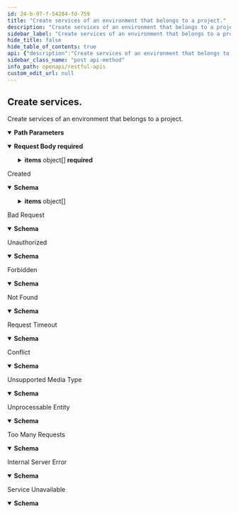 ```yaml
---
id: 24-b-97-f-54284-fd-759
title: "Create services of an environment that belongs to a project."
description: "Create services of an environment that belongs to a project."
sidebar_label: "Create services of an environment that belongs to a project."
hide_title: false
hide_table_of_contents: true
api: {"description":"Create services of an environment that belongs to a project.","operationId":"24b97f54284fd759","parameters":[{"in":"path","name":"project","required":true,"schema":{"type":"string"}},{"in":"path","name":"environment","required":true,"schema":{"type":"string"}}],"requestBody":{"content":{"application/json":{"schema":{"properties":{"items":{"items":{"properties":{"attributes":{"additionalProperties":{"format":"byte","type":"string"},"type":"object","x-cli-schema-type":"map[string]json.RawMessage"},"description":{"type":"string"},"labels":{"additionalProperties":{"type":"string"},"type":"object","x-cli-schema-type":"map[string]string"},"name":{"type":"string"},"template":{"properties":{"id":{"type":"string"},"name":{"type":"string"},"version":{"type":"string"}},"type":"object"}},"required":["name","template"],"type":"object"},"type":"array"}},"required":["items"],"type":"object"}}},"required":true},"responses":{"201":{"content":{"application/json":{"schema":{"properties":{"items":{"items":{"properties":{"attributes":{"additionalProperties":{"format":"byte","type":"string"},"type":"object","x-cli-schema-type":"map[string]json.RawMessage"},"createTime":{"format":"date-time","type":"string"},"description":{"type":"string"},"environment":{"properties":{"connectors":{"items":{"properties":{"connector":{"properties":{"category":{"type":"string"},"configData":{"additionalProperties":{"properties":{"":{"properties":{"":"circular(Project.Environment.Service.Property.json)","visible":{"type":"boolean"}},"required":["","visible"],"type":"object","title":"Project.Environment.Service.Property.json"},"visible":{"type":"boolean"}},"required":["","visible"],"type":"object"},"type":"object","x-cli-schema-type":"map[string]crypto.Property"},"configVersion":{"type":"string"},"createTime":{"format":"date-time","type":"string"},"description":{"type":"string"},"enableFinOps":{"type":"boolean"},"finOpsCustomPricing":{"properties":{"cpu":{"type":"string"},"gpu":{"type":"string"},"ram":{"type":"string"},"spotCPU":{"type":"string"},"spotGPU":{"type":"string"},"spotRAM":{"type":"string"},"storage":{"type":"string"}},"required":["cpu","spotCPU","ram","spotRAM","gpu","spotGPU","storage"],"type":"object"},"id":{"type":"string"},"labels":{"additionalProperties":{"type":"string"},"type":"object","x-cli-schema-type":"map[string]string"},"name":{"type":"string"},"project":{"properties":{"createTime":{"format":"date-time","type":"string"},"description":{"type":"string"},"id":{"type":"string"},"labels":{"additionalProperties":{"type":"string"},"type":"object","x-cli-schema-type":"map[string]string"},"name":{"type":"string"},"updateTime":{"format":"date-time","type":"string"}},"type":"object","title":"Project.Environment.Service.ProjectOutput.json"},"status":{"properties":{"conditions":{"items":{"properties":{"lastUpdateTime":{"format":"date-time","type":"string"},"message":{"type":"string"},"reason":{"type":"string"},"status":{"type":"string"},"type":{"type":"string"}},"required":["reason"],"type":"object"},"type":"array"},"error":{"type":"boolean"},"summaryStatus":{"type":"string"},"summaryStatusMessage":{"type":"string"},"transitioning":{"type":"boolean"}},"type":"object","title":"Project.Environment.Service.Status.json"},"type":{"type":"string"},"updateTime":{"format":"date-time","type":"string"}},"type":"object"},"createTime":{"format":"date-time","type":"string"},"id":{"type":"string"}},"type":"object"},"type":"array"},"createTime":{"format":"date-time","type":"string"},"description":{"type":"string"},"id":{"type":"string"},"labels":{"additionalProperties":{"type":"string"},"type":"object","x-cli-schema-type":"map[string]string"},"name":{"type":"string"},"project":{"properties":{"createTime":{"format":"date-time","type":"string"},"description":{"type":"string"},"id":{"type":"string"},"labels":{"additionalProperties":{"type":"string"},"type":"object","x-cli-schema-type":"map[string]string"},"name":{"type":"string"},"updateTime":{"format":"date-time","type":"string"}},"type":"object","title":"Project.Environment.Service.ProjectOutput.json"},"updateTime":{"format":"date-time","type":"string"}},"type":"object"},"id":{"type":"string"},"labels":{"additionalProperties":{"type":"string"},"type":"object","x-cli-schema-type":"map[string]string"},"name":{"type":"string"},"project":{"properties":{"createTime":{"format":"date-time","type":"string"},"description":{"type":"string"},"id":{"type":"string"},"labels":{"additionalProperties":{"type":"string"},"type":"object","x-cli-schema-type":"map[string]string"},"name":{"type":"string"},"updateTime":{"format":"date-time","type":"string"}},"type":"object"},"status":{"properties":{"conditions":{"items":{"properties":{"lastUpdateTime":{"format":"date-time","type":"string"},"message":{"type":"string"},"reason":{"type":"string"},"status":{"type":"string"},"type":{"type":"string"}},"required":["reason"],"type":"object"},"type":"array"},"error":{"type":"boolean"},"summaryStatus":{"type":"string"},"summaryStatusMessage":{"type":"string"},"transitioning":{"type":"boolean"}},"type":"object"},"template":{"properties":{"createTime":{"format":"date-time","type":"string"},"id":{"type":"string"},"name":{"type":"string"},"schema":{"properties":{"outputs":{"items":{"properties":{"default":{"format":"byte","type":"string"},"description":{"type":"string"},"group":{"type":"string"},"hidden":{"type":"boolean"},"label":{"type":"string"},"name":{"type":"string"},"options":{"items":{"format":"byte","type":"string"},"type":"array"},"required":{"type":"boolean"},"sensitive":{"type":"boolean"},"showIf":{"type":"string"},"value":{"format":"byte","type":"string"}},"required":["name"],"type":"object","title":"Project.Environment.Service.Schema.json"},"type":"array"},"readme":{"type":"string"},"requiredProviders":{"items":{"properties":{"name":{"type":"string"}},"required":["name"],"type":"object"},"type":"array"},"variables":{"items":{"properties":{"default":{"format":"byte","type":"string"},"description":{"type":"string"},"group":{"type":"string"},"hidden":{"type":"boolean"},"label":{"type":"string"},"name":{"type":"string"},"options":{"items":{"format":"byte","type":"string"},"type":"array"},"required":{"type":"boolean"},"sensitive":{"type":"boolean"},"showIf":{"type":"string"},"value":{"format":"byte","type":"string"}},"required":["name"],"type":"object"},"type":"array"}},"required":["readme","variables","outputs","requiredProviders"],"type":"object"},"source":{"type":"string"},"template":{"properties":{"catalog":{"properties":{"createTime":{"format":"date-time","type":"string"},"description":{"type":"string"},"id":{"type":"string"},"labels":{"additionalProperties":{"type":"string"},"type":"object","x-cli-schema-type":"map[string]string"},"name":{"type":"string"},"source":{"type":"string"},"status":{"properties":{"conditions":{"items":{"properties":{"lastUpdateTime":{"format":"date-time","type":"string"},"message":{"type":"string"},"reason":{"type":"string"},"status":{"type":"string"},"type":{"type":"string"}},"required":["reason"],"type":"object"},"type":"array"},"error":{"type":"boolean"},"summaryStatus":{"type":"string"},"summaryStatusMessage":{"type":"string"},"transitioning":{"type":"boolean"}},"type":"object","title":"Project.Environment.Service.Status.json"},"sync":{"properties":{"failed":{"type":"integer"},"succeeded":{"type":"integer"},"time":{"format":"date-time","type":"string"},"total":{"type":"integer"}},"required":["total","succeeded","failed","time"],"type":"object"},"type":{"type":"string"},"updateTime":{"format":"date-time","type":"string"}},"type":"object"},"createTime":{"format":"date-time","type":"string"},"description":{"type":"string"},"icon":{"type":"string"},"id":{"type":"string"},"labels":{"additionalProperties":{"type":"string"},"type":"object","x-cli-schema-type":"map[string]string"},"name":{"type":"string"},"source":{"type":"string"},"status":{"properties":{"conditions":{"items":{"properties":{"lastUpdateTime":{"format":"date-time","type":"string"},"message":{"type":"string"},"reason":{"type":"string"},"status":{"type":"string"},"type":{"type":"string"}},"required":["reason"],"type":"object"},"type":"array"},"error":{"type":"boolean"},"summaryStatus":{"type":"string"},"summaryStatusMessage":{"type":"string"},"transitioning":{"type":"boolean"}},"type":"object","title":"Project.Environment.Service.Status.json"},"updateTime":{"format":"date-time","type":"string"}},"type":"object"},"updateTime":{"format":"date-time","type":"string"},"version":{"type":"string"}},"type":"object"},"updateTime":{"format":"date-time","type":"string"}},"type":"object"},"type":"array"}},"type":"object"}}},"description":"Created"},"400":{"content":{"application/json":{"schema":{"properties":{"message":{"type":"string"},"status":{"default":400,"type":"integer"},"statusText":{"default":"Bad Request","type":"string"}},"type":"object"}}},"description":"Bad Request"},"401":{"content":{"application/json":{"schema":{"properties":{"message":{"type":"string"},"status":{"default":401,"type":"integer"},"statusText":{"default":"Unauthorized","type":"string"}},"type":"object"}}},"description":"Unauthorized"},"403":{"content":{"application/json":{"schema":{"properties":{"message":{"type":"string"},"status":{"default":403,"type":"integer"},"statusText":{"default":"Forbidden","type":"string"}},"type":"object"}}},"description":"Forbidden"},"404":{"content":{"application/json":{"schema":{"properties":{"message":{"type":"string"},"status":{"default":404,"type":"integer"},"statusText":{"default":"Not Found","type":"string"}},"type":"object"}}},"description":"Not Found"},"408":{"content":{"application/json":{"schema":{"properties":{"message":{"type":"string"},"status":{"default":408,"type":"integer"},"statusText":{"default":"Request Timeout","type":"string"}},"type":"object"}}},"description":"Request Timeout"},"409":{"content":{"application/json":{"schema":{"properties":{"message":{"type":"string"},"status":{"default":409,"type":"integer"},"statusText":{"default":"Conflict","type":"string"}},"type":"object"}}},"description":"Conflict"},"415":{"content":{"application/json":{"schema":{"properties":{"message":{"type":"string"},"status":{"default":415,"type":"integer"},"statusText":{"default":"Unsupported Media Type","type":"string"}},"type":"object"}}},"description":"Unsupported Media Type"},"422":{"content":{"application/json":{"schema":{"properties":{"message":{"type":"string"},"status":{"default":422,"type":"integer"},"statusText":{"default":"Unprocessable Entity","type":"string"}},"type":"object"}}},"description":"Unprocessable Entity"},"429":{"content":{"application/json":{"schema":{"properties":{"message":{"type":"string"},"status":{"default":429,"type":"integer"},"statusText":{"default":"Too Many Requests","type":"string"}},"type":"object"}}},"description":"Too Many Requests"},"500":{"content":{"application/json":{"schema":{"properties":{"message":{"type":"string"},"status":{"default":500,"type":"integer"},"statusText":{"default":"Internal Server Error","type":"string"}},"type":"object"}}},"description":"Internal Server Error"},"503":{"content":{"application/json":{"schema":{"properties":{"message":{"type":"string"},"status":{"default":503,"type":"integer"},"statusText":{"default":"Service Unavailable","type":"string"}},"type":"object"}}},"description":"Service Unavailable"}},"security":[{"BasicAuth":[]},{"BearerAuth":[]}],"tags":["Services"],"x-cli-ignore":true,"extensions":[{"key":"x-cli-ignore","value":true}],"method":"post","path":"/v1/projects/{project}/environments/{environment}/services/_/batch","securitySchemes":{"BasicAuth":{"description":"Basic Authentication, in form of base64(<username>:<password>), the password must be a valid Seal API token.","in":"header","scheme":"basic","type":"http"},"BearerAuth":{"description":"Bearer Authentication, the token must be a valid Seal API token.","in":"header","scheme":"bearer","type":"http"}},"jsonRequestBodyExample":{"items":[{"attributes":{},"description":"string","labels":{},"name":"string","template":{"id":"string","name":"string","version":"string"}}]},"info":{"description":"Restful APIs to access Walrus.","title":"Restful APIs","version":"dev"},"postman":{"name":"Create services.","description":{"content":"Create services of an environment that belongs to a project.","type":"text/plain"},"url":{"path":["v1","projects",":project","environments",":environment","services","_","batch"],"host":["{{baseUrl}}"],"query":[],"variable":[{"disabled":false,"description":{"content":"(Required) ","type":"text/plain"},"type":"any","value":"","key":"project"},{"disabled":false,"description":{"content":"(Required) ","type":"text/plain"},"type":"any","value":"","key":"environment"}]},"header":[{"key":"Content-Type","value":"application/json"},{"key":"Accept","value":"application/json"}],"method":"POST","body":{"mode":"raw","raw":"\"\"","options":{"raw":{"language":"json"}}},"auth":{"type":"basic","basic":[{"type":"any","value":"<Basic Auth Username>","key":"username"},{"type":"any","value":"<Basic Auth Password>","key":"password"}]}}}
sidebar_class_name: "post api-method"
info_path: openapi/restful-apis
custom_edit_url: null
---
```



## Create services.



Create services of an environment that belongs to a project.

<details style={{"marginBottom":"1rem"}} data-collapsed={false} open={true}><summary style={{}}><strong>Path Parameters</strong></summary><div><ul><ParamsItem className={"paramsItem"} param={{"in":"path","name":"project","required":true,"schema":{"type":"string"}}}></ParamsItem><ParamsItem className={"paramsItem"} param={{"in":"path","name":"environment","required":true,"schema":{"type":"string"}}}></ParamsItem></ul></div></details><MimeTabs><TabItem label={"application/json"} value={"application/json-schema"}><details style={{}} data-collapsed={false} open={true}><summary style={{"textAlign":"left"}}><strong>Request Body</strong><strong style={{"fontSize":"var(--ifm-code-font-size)","color":"var(--openapi-required)"}}> required</strong></summary><div style={{"textAlign":"left","marginLeft":"1rem"}}></div><ul style={{"marginLeft":"1rem"}}><SchemaItem collapsible={true} className={"schemaItem"}><details style={{}}><summary style={{}}><strong>items</strong><span style={{"opacity":"0.6"}}> object[]</span><strong style={{"fontSize":"var(--ifm-code-font-size)","color":"var(--openapi-required)"}}> required</strong></summary><div style={{"marginLeft":"1rem"}}><li><div style={{"fontSize":"var(--ifm-code-font-size)","opacity":"0.6","marginLeft":"-.5rem","paddingBottom":".5rem"}}>Array [</div></li><SchemaItem collapsible={true} className={"schemaItem"}><details style={{}}><summary style={{}}><strong>attributes</strong><span style={{"opacity":"0.6"}}> object</span></summary><div style={{"marginLeft":"1rem"}}><SchemaItem name={"property name*"} required={false} schemaName={"byte"} qualifierMessage={undefined} schema={{"format":"byte","type":"string"}} collapsible={false} discriminator={false}></SchemaItem></div></details></SchemaItem><SchemaItem collapsible={false} name={"description"} required={false} schemaName={"string"} qualifierMessage={undefined} schema={{"type":"string"}}></SchemaItem><SchemaItem collapsible={true} className={"schemaItem"}><details style={{}}><summary style={{}}><strong>labels</strong><span style={{"opacity":"0.6"}}> object</span></summary><div style={{"marginLeft":"1rem"}}><SchemaItem name={"property name*"} required={false} schemaName={"string"} qualifierMessage={undefined} schema={{"type":"string"}} collapsible={false} discriminator={false}></SchemaItem></div></details></SchemaItem><SchemaItem collapsible={false} name={"name"} required={true} schemaName={"string"} qualifierMessage={undefined} schema={{"type":"string"}}></SchemaItem><SchemaItem collapsible={true} className={"schemaItem"}><details style={{}}><summary style={{}}><strong>template</strong><span style={{"opacity":"0.6"}}> object</span><strong style={{"fontSize":"var(--ifm-code-font-size)","color":"var(--openapi-required)"}}> required</strong></summary><div style={{"marginLeft":"1rem"}}><SchemaItem collapsible={false} name={"id"} required={false} schemaName={"string"} qualifierMessage={undefined} schema={{"type":"string"}}></SchemaItem><SchemaItem collapsible={false} name={"name"} required={false} schemaName={"string"} qualifierMessage={undefined} schema={{"type":"string"}}></SchemaItem><SchemaItem collapsible={false} name={"version"} required={false} schemaName={"string"} qualifierMessage={undefined} schema={{"type":"string"}}></SchemaItem></div></details></SchemaItem><li><div style={{"fontSize":"var(--ifm-code-font-size)","opacity":"0.6","marginLeft":"-.5rem"}}>]</div></li></div></details></SchemaItem></ul></details></TabItem></MimeTabs><div><ApiTabs><TabItem label={"201"} value={"201"}><div>

Created

</div><div><MimeTabs schemaType={"response"}><TabItem label={"application/json"} value={"application/json"}><SchemaTabs><TabItem label={"Schema"} value={"Schema"}><details style={{}} data-collapsed={false} open={true}><summary style={{"textAlign":"left"}}><strong>Schema</strong></summary><div style={{"textAlign":"left","marginLeft":"1rem"}}></div><ul style={{"marginLeft":"1rem"}}><SchemaItem collapsible={true} className={"schemaItem"}><details style={{}}><summary style={{}}><strong>items</strong><span style={{"opacity":"0.6"}}> object[]</span></summary><div style={{"marginLeft":"1rem"}}><li><div style={{"fontSize":"var(--ifm-code-font-size)","opacity":"0.6","marginLeft":"-.5rem","paddingBottom":".5rem"}}>Array [</div></li><SchemaItem collapsible={true} className={"schemaItem"}><details style={{}}><summary style={{}}><strong>attributes</strong><span style={{"opacity":"0.6"}}> object</span></summary><div style={{"marginLeft":"1rem"}}><SchemaItem name={"property name*"} required={false} schemaName={"byte"} qualifierMessage={undefined} schema={{"format":"byte","type":"string"}} collapsible={false} discriminator={false}></SchemaItem></div></details></SchemaItem><SchemaItem collapsible={false} name={"createTime"} required={false} schemaName={"date-time"} qualifierMessage={undefined} schema={{"format":"date-time","type":"string"}}></SchemaItem><SchemaItem collapsible={false} name={"description"} required={false} schemaName={"string"} qualifierMessage={undefined} schema={{"type":"string"}}></SchemaItem><SchemaItem collapsible={true} className={"schemaItem"}><details style={{}}><summary style={{}}><strong>environment</strong><span style={{"opacity":"0.6"}}> object</span></summary><div style={{"marginLeft":"1rem"}}><SchemaItem collapsible={true} className={"schemaItem"}><details style={{}}><summary style={{}}><strong>connectors</strong><span style={{"opacity":"0.6"}}> object[]</span></summary><div style={{"marginLeft":"1rem"}}><li><div style={{"fontSize":"var(--ifm-code-font-size)","opacity":"0.6","marginLeft":"-.5rem","paddingBottom":".5rem"}}>Array [</div></li><SchemaItem collapsible={true} className={"schemaItem"}><details style={{}}><summary style={{}}><strong>connector</strong><span style={{"opacity":"0.6"}}> object</span></summary><div style={{"marginLeft":"1rem"}}><SchemaItem collapsible={false} name={"category"} required={false} schemaName={"string"} qualifierMessage={undefined} schema={{"type":"string"}}></SchemaItem><SchemaItem collapsible={true} className={"schemaItem"}><details style={{}}><summary style={{}}><strong>configData</strong><span style={{"opacity":"0.6"}}> object</span></summary><div style={{"marginLeft":"1rem"}}><SchemaItem collapsible={true} className={"schemaItem"}><details style={{}}><summary style={{}}><strong>property name*</strong><span style={{"opacity":"0.6"}}> object</span></summary><div style={{"marginLeft":"1rem"}}><SchemaItem collapsible={true} className={"schemaItem"}><details style={{}}><summary style={{}}><strong></strong><span style={{"opacity":"0.6"}}> object</span><strong style={{"fontSize":"var(--ifm-code-font-size)","color":"var(--openapi-required)"}}> required</strong></summary><div style={{"marginLeft":"1rem"}}><SchemaItem collapsible={false} name={""} required={true} schemaName={""} qualifierMessage={undefined} schema={"circular(Project.Environment.Service.Property.json)"}></SchemaItem><SchemaItem collapsible={false} name={"visible"} required={true} schemaName={"boolean"} qualifierMessage={undefined} schema={{"type":"boolean"}}></SchemaItem></div></details></SchemaItem><SchemaItem collapsible={false} name={"visible"} required={true} schemaName={"boolean"} qualifierMessage={undefined} schema={{"type":"boolean"}}></SchemaItem></div></details></SchemaItem></div></details></SchemaItem><SchemaItem collapsible={false} name={"configVersion"} required={false} schemaName={"string"} qualifierMessage={undefined} schema={{"type":"string"}}></SchemaItem><SchemaItem collapsible={false} name={"createTime"} required={false} schemaName={"date-time"} qualifierMessage={undefined} schema={{"format":"date-time","type":"string"}}></SchemaItem><SchemaItem collapsible={false} name={"description"} required={false} schemaName={"string"} qualifierMessage={undefined} schema={{"type":"string"}}></SchemaItem><SchemaItem collapsible={false} name={"enableFinOps"} required={false} schemaName={"boolean"} qualifierMessage={undefined} schema={{"type":"boolean"}}></SchemaItem><SchemaItem collapsible={true} className={"schemaItem"}><details style={{}}><summary style={{}}><strong>finOpsCustomPricing</strong><span style={{"opacity":"0.6"}}> object</span></summary><div style={{"marginLeft":"1rem"}}><SchemaItem collapsible={false} name={"cpu"} required={true} schemaName={"string"} qualifierMessage={undefined} schema={{"type":"string"}}></SchemaItem><SchemaItem collapsible={false} name={"gpu"} required={true} schemaName={"string"} qualifierMessage={undefined} schema={{"type":"string"}}></SchemaItem><SchemaItem collapsible={false} name={"ram"} required={true} schemaName={"string"} qualifierMessage={undefined} schema={{"type":"string"}}></SchemaItem><SchemaItem collapsible={false} name={"spotCPU"} required={true} schemaName={"string"} qualifierMessage={undefined} schema={{"type":"string"}}></SchemaItem><SchemaItem collapsible={false} name={"spotGPU"} required={true} schemaName={"string"} qualifierMessage={undefined} schema={{"type":"string"}}></SchemaItem><SchemaItem collapsible={false} name={"spotRAM"} required={true} schemaName={"string"} qualifierMessage={undefined} schema={{"type":"string"}}></SchemaItem><SchemaItem collapsible={false} name={"storage"} required={true} schemaName={"string"} qualifierMessage={undefined} schema={{"type":"string"}}></SchemaItem></div></details></SchemaItem><SchemaItem collapsible={false} name={"id"} required={false} schemaName={"string"} qualifierMessage={undefined} schema={{"type":"string"}}></SchemaItem><SchemaItem collapsible={true} className={"schemaItem"}><details style={{}}><summary style={{}}><strong>labels</strong><span style={{"opacity":"0.6"}}> object</span></summary><div style={{"marginLeft":"1rem"}}><SchemaItem name={"property name*"} required={false} schemaName={"string"} qualifierMessage={undefined} schema={{"type":"string"}} collapsible={false} discriminator={false}></SchemaItem></div></details></SchemaItem><SchemaItem collapsible={false} name={"name"} required={false} schemaName={"string"} qualifierMessage={undefined} schema={{"type":"string"}}></SchemaItem><SchemaItem collapsible={true} className={"schemaItem"}><details style={{}}><summary style={{}}><strong>project</strong><span style={{"opacity":"0.6"}}> object</span></summary><div style={{"marginLeft":"1rem"}}><SchemaItem collapsible={false} name={"createTime"} required={false} schemaName={"date-time"} qualifierMessage={undefined} schema={{"format":"date-time","type":"string"}}></SchemaItem><SchemaItem collapsible={false} name={"description"} required={false} schemaName={"string"} qualifierMessage={undefined} schema={{"type":"string"}}></SchemaItem><SchemaItem collapsible={false} name={"id"} required={false} schemaName={"string"} qualifierMessage={undefined} schema={{"type":"string"}}></SchemaItem><SchemaItem collapsible={true} className={"schemaItem"}><details style={{}}><summary style={{}}><strong>labels</strong><span style={{"opacity":"0.6"}}> object</span></summary><div style={{"marginLeft":"1rem"}}><SchemaItem name={"property name*"} required={false} schemaName={"string"} qualifierMessage={undefined} schema={{"type":"string"}} collapsible={false} discriminator={false}></SchemaItem></div></details></SchemaItem><SchemaItem collapsible={false} name={"name"} required={false} schemaName={"string"} qualifierMessage={undefined} schema={{"type":"string"}}></SchemaItem><SchemaItem collapsible={false} name={"updateTime"} required={false} schemaName={"date-time"} qualifierMessage={undefined} schema={{"format":"date-time","type":"string"}}></SchemaItem></div></details></SchemaItem><SchemaItem collapsible={true} className={"schemaItem"}><details style={{}}><summary style={{}}><strong>status</strong><span style={{"opacity":"0.6"}}> object</span></summary><div style={{"marginLeft":"1rem"}}><SchemaItem collapsible={true} className={"schemaItem"}><details style={{}}><summary style={{}}><strong>conditions</strong><span style={{"opacity":"0.6"}}> object[]</span></summary><div style={{"marginLeft":"1rem"}}><li><div style={{"fontSize":"var(--ifm-code-font-size)","opacity":"0.6","marginLeft":"-.5rem","paddingBottom":".5rem"}}>Array [</div></li><SchemaItem collapsible={false} name={"lastUpdateTime"} required={false} schemaName={"date-time"} qualifierMessage={undefined} schema={{"format":"date-time","type":"string"}}></SchemaItem><SchemaItem collapsible={false} name={"message"} required={false} schemaName={"string"} qualifierMessage={undefined} schema={{"type":"string"}}></SchemaItem><SchemaItem collapsible={false} name={"reason"} required={true} schemaName={"string"} qualifierMessage={undefined} schema={{"type":"string"}}></SchemaItem><SchemaItem collapsible={false} name={"status"} required={false} schemaName={"string"} qualifierMessage={undefined} schema={{"type":"string"}}></SchemaItem><SchemaItem collapsible={false} name={"type"} required={false} schemaName={"string"} qualifierMessage={undefined} schema={{"type":"string"}}></SchemaItem><li><div style={{"fontSize":"var(--ifm-code-font-size)","opacity":"0.6","marginLeft":"-.5rem"}}>]</div></li></div></details></SchemaItem><SchemaItem collapsible={false} name={"error"} required={false} schemaName={"boolean"} qualifierMessage={undefined} schema={{"type":"boolean"}}></SchemaItem><SchemaItem collapsible={false} name={"summaryStatus"} required={false} schemaName={"string"} qualifierMessage={undefined} schema={{"type":"string"}}></SchemaItem><SchemaItem collapsible={false} name={"summaryStatusMessage"} required={false} schemaName={"string"} qualifierMessage={undefined} schema={{"type":"string"}}></SchemaItem><SchemaItem collapsible={false} name={"transitioning"} required={false} schemaName={"boolean"} qualifierMessage={undefined} schema={{"type":"boolean"}}></SchemaItem></div></details></SchemaItem><SchemaItem collapsible={false} name={"type"} required={false} schemaName={"string"} qualifierMessage={undefined} schema={{"type":"string"}}></SchemaItem><SchemaItem collapsible={false} name={"updateTime"} required={false} schemaName={"date-time"} qualifierMessage={undefined} schema={{"format":"date-time","type":"string"}}></SchemaItem></div></details></SchemaItem><SchemaItem collapsible={false} name={"createTime"} required={false} schemaName={"date-time"} qualifierMessage={undefined} schema={{"format":"date-time","type":"string"}}></SchemaItem><SchemaItem collapsible={false} name={"id"} required={false} schemaName={"string"} qualifierMessage={undefined} schema={{"type":"string"}}></SchemaItem><li><div style={{"fontSize":"var(--ifm-code-font-size)","opacity":"0.6","marginLeft":"-.5rem"}}>]</div></li></div></details></SchemaItem><SchemaItem collapsible={false} name={"createTime"} required={false} schemaName={"date-time"} qualifierMessage={undefined} schema={{"format":"date-time","type":"string"}}></SchemaItem><SchemaItem collapsible={false} name={"description"} required={false} schemaName={"string"} qualifierMessage={undefined} schema={{"type":"string"}}></SchemaItem><SchemaItem collapsible={false} name={"id"} required={false} schemaName={"string"} qualifierMessage={undefined} schema={{"type":"string"}}></SchemaItem><SchemaItem collapsible={true} className={"schemaItem"}><details style={{}}><summary style={{}}><strong>labels</strong><span style={{"opacity":"0.6"}}> object</span></summary><div style={{"marginLeft":"1rem"}}><SchemaItem name={"property name*"} required={false} schemaName={"string"} qualifierMessage={undefined} schema={{"type":"string"}} collapsible={false} discriminator={false}></SchemaItem></div></details></SchemaItem><SchemaItem collapsible={false} name={"name"} required={false} schemaName={"string"} qualifierMessage={undefined} schema={{"type":"string"}}></SchemaItem><SchemaItem collapsible={true} className={"schemaItem"}><details style={{}}><summary style={{}}><strong>project</strong><span style={{"opacity":"0.6"}}> object</span></summary><div style={{"marginLeft":"1rem"}}><SchemaItem collapsible={false} name={"createTime"} required={false} schemaName={"date-time"} qualifierMessage={undefined} schema={{"format":"date-time","type":"string"}}></SchemaItem><SchemaItem collapsible={false} name={"description"} required={false} schemaName={"string"} qualifierMessage={undefined} schema={{"type":"string"}}></SchemaItem><SchemaItem collapsible={false} name={"id"} required={false} schemaName={"string"} qualifierMessage={undefined} schema={{"type":"string"}}></SchemaItem><SchemaItem collapsible={true} className={"schemaItem"}><details style={{}}><summary style={{}}><strong>labels</strong><span style={{"opacity":"0.6"}}> object</span></summary><div style={{"marginLeft":"1rem"}}><SchemaItem name={"property name*"} required={false} schemaName={"string"} qualifierMessage={undefined} schema={{"type":"string"}} collapsible={false} discriminator={false}></SchemaItem></div></details></SchemaItem><SchemaItem collapsible={false} name={"name"} required={false} schemaName={"string"} qualifierMessage={undefined} schema={{"type":"string"}}></SchemaItem><SchemaItem collapsible={false} name={"updateTime"} required={false} schemaName={"date-time"} qualifierMessage={undefined} schema={{"format":"date-time","type":"string"}}></SchemaItem></div></details></SchemaItem><SchemaItem collapsible={false} name={"updateTime"} required={false} schemaName={"date-time"} qualifierMessage={undefined} schema={{"format":"date-time","type":"string"}}></SchemaItem></div></details></SchemaItem><SchemaItem collapsible={false} name={"id"} required={false} schemaName={"string"} qualifierMessage={undefined} schema={{"type":"string"}}></SchemaItem><SchemaItem collapsible={true} className={"schemaItem"}><details style={{}}><summary style={{}}><strong>labels</strong><span style={{"opacity":"0.6"}}> object</span></summary><div style={{"marginLeft":"1rem"}}><SchemaItem name={"property name*"} required={false} schemaName={"string"} qualifierMessage={undefined} schema={{"type":"string"}} collapsible={false} discriminator={false}></SchemaItem></div></details></SchemaItem><SchemaItem collapsible={false} name={"name"} required={false} schemaName={"string"} qualifierMessage={undefined} schema={{"type":"string"}}></SchemaItem><SchemaItem collapsible={true} className={"schemaItem"}><details style={{}}><summary style={{}}><strong>project</strong><span style={{"opacity":"0.6"}}> object</span></summary><div style={{"marginLeft":"1rem"}}><SchemaItem collapsible={false} name={"createTime"} required={false} schemaName={"date-time"} qualifierMessage={undefined} schema={{"format":"date-time","type":"string"}}></SchemaItem><SchemaItem collapsible={false} name={"description"} required={false} schemaName={"string"} qualifierMessage={undefined} schema={{"type":"string"}}></SchemaItem><SchemaItem collapsible={false} name={"id"} required={false} schemaName={"string"} qualifierMessage={undefined} schema={{"type":"string"}}></SchemaItem><SchemaItem collapsible={true} className={"schemaItem"}><details style={{}}><summary style={{}}><strong>labels</strong><span style={{"opacity":"0.6"}}> object</span></summary><div style={{"marginLeft":"1rem"}}><SchemaItem name={"property name*"} required={false} schemaName={"string"} qualifierMessage={undefined} schema={{"type":"string"}} collapsible={false} discriminator={false}></SchemaItem></div></details></SchemaItem><SchemaItem collapsible={false} name={"name"} required={false} schemaName={"string"} qualifierMessage={undefined} schema={{"type":"string"}}></SchemaItem><SchemaItem collapsible={false} name={"updateTime"} required={false} schemaName={"date-time"} qualifierMessage={undefined} schema={{"format":"date-time","type":"string"}}></SchemaItem></div></details></SchemaItem><SchemaItem collapsible={true} className={"schemaItem"}><details style={{}}><summary style={{}}><strong>status</strong><span style={{"opacity":"0.6"}}> object</span></summary><div style={{"marginLeft":"1rem"}}><SchemaItem collapsible={true} className={"schemaItem"}><details style={{}}><summary style={{}}><strong>conditions</strong><span style={{"opacity":"0.6"}}> object[]</span></summary><div style={{"marginLeft":"1rem"}}><li><div style={{"fontSize":"var(--ifm-code-font-size)","opacity":"0.6","marginLeft":"-.5rem","paddingBottom":".5rem"}}>Array [</div></li><SchemaItem collapsible={false} name={"lastUpdateTime"} required={false} schemaName={"date-time"} qualifierMessage={undefined} schema={{"format":"date-time","type":"string"}}></SchemaItem><SchemaItem collapsible={false} name={"message"} required={false} schemaName={"string"} qualifierMessage={undefined} schema={{"type":"string"}}></SchemaItem><SchemaItem collapsible={false} name={"reason"} required={true} schemaName={"string"} qualifierMessage={undefined} schema={{"type":"string"}}></SchemaItem><SchemaItem collapsible={false} name={"status"} required={false} schemaName={"string"} qualifierMessage={undefined} schema={{"type":"string"}}></SchemaItem><SchemaItem collapsible={false} name={"type"} required={false} schemaName={"string"} qualifierMessage={undefined} schema={{"type":"string"}}></SchemaItem><li><div style={{"fontSize":"var(--ifm-code-font-size)","opacity":"0.6","marginLeft":"-.5rem"}}>]</div></li></div></details></SchemaItem><SchemaItem collapsible={false} name={"error"} required={false} schemaName={"boolean"} qualifierMessage={undefined} schema={{"type":"boolean"}}></SchemaItem><SchemaItem collapsible={false} name={"summaryStatus"} required={false} schemaName={"string"} qualifierMessage={undefined} schema={{"type":"string"}}></SchemaItem><SchemaItem collapsible={false} name={"summaryStatusMessage"} required={false} schemaName={"string"} qualifierMessage={undefined} schema={{"type":"string"}}></SchemaItem><SchemaItem collapsible={false} name={"transitioning"} required={false} schemaName={"boolean"} qualifierMessage={undefined} schema={{"type":"boolean"}}></SchemaItem></div></details></SchemaItem><SchemaItem collapsible={true} className={"schemaItem"}><details style={{}}><summary style={{}}><strong>template</strong><span style={{"opacity":"0.6"}}> object</span></summary><div style={{"marginLeft":"1rem"}}><SchemaItem collapsible={false} name={"createTime"} required={false} schemaName={"date-time"} qualifierMessage={undefined} schema={{"format":"date-time","type":"string"}}></SchemaItem><SchemaItem collapsible={false} name={"id"} required={false} schemaName={"string"} qualifierMessage={undefined} schema={{"type":"string"}}></SchemaItem><SchemaItem collapsible={false} name={"name"} required={false} schemaName={"string"} qualifierMessage={undefined} schema={{"type":"string"}}></SchemaItem><SchemaItem collapsible={true} className={"schemaItem"}><details style={{}}><summary style={{}}><strong>schema</strong><span style={{"opacity":"0.6"}}> object</span></summary><div style={{"marginLeft":"1rem"}}><SchemaItem collapsible={true} className={"schemaItem"}><details style={{}}><summary style={{}}><strong>outputs</strong><span style={{"opacity":"0.6"}}> object[]</span><strong style={{"fontSize":"var(--ifm-code-font-size)","color":"var(--openapi-required)"}}> required</strong></summary><div style={{"marginLeft":"1rem"}}><li><div style={{"fontSize":"var(--ifm-code-font-size)","opacity":"0.6","marginLeft":"-.5rem","paddingBottom":".5rem"}}>Array [</div></li><SchemaItem collapsible={false} name={"default"} required={false} schemaName={"byte"} qualifierMessage={undefined} schema={{"format":"byte","type":"string"}}></SchemaItem><SchemaItem collapsible={false} name={"description"} required={false} schemaName={"string"} qualifierMessage={undefined} schema={{"type":"string"}}></SchemaItem><SchemaItem collapsible={false} name={"group"} required={false} schemaName={"string"} qualifierMessage={undefined} schema={{"type":"string"}}></SchemaItem><SchemaItem collapsible={false} name={"hidden"} required={false} schemaName={"boolean"} qualifierMessage={undefined} schema={{"type":"boolean"}}></SchemaItem><SchemaItem collapsible={false} name={"label"} required={false} schemaName={"string"} qualifierMessage={undefined} schema={{"type":"string"}}></SchemaItem><SchemaItem collapsible={false} name={"name"} required={true} schemaName={"string"} qualifierMessage={undefined} schema={{"type":"string"}}></SchemaItem><SchemaItem collapsible={false} name={"options"} required={false} schemaName={"byte[]"} qualifierMessage={undefined} schema={{"items":{"format":"byte","type":"string"},"type":"array"}}></SchemaItem><SchemaItem collapsible={false} name={"required"} required={false} schemaName={"boolean"} qualifierMessage={undefined} schema={{"type":"boolean"}}></SchemaItem><SchemaItem collapsible={false} name={"sensitive"} required={false} schemaName={"boolean"} qualifierMessage={undefined} schema={{"type":"boolean"}}></SchemaItem><SchemaItem collapsible={false} name={"showIf"} required={false} schemaName={"string"} qualifierMessage={undefined} schema={{"type":"string"}}></SchemaItem><SchemaItem collapsible={false} name={"value"} required={false} schemaName={"byte"} qualifierMessage={undefined} schema={{"format":"byte","type":"string"}}></SchemaItem><li><div style={{"fontSize":"var(--ifm-code-font-size)","opacity":"0.6","marginLeft":"-.5rem"}}>]</div></li></div></details></SchemaItem><SchemaItem collapsible={false} name={"readme"} required={true} schemaName={"string"} qualifierMessage={undefined} schema={{"type":"string"}}></SchemaItem><SchemaItem collapsible={true} className={"schemaItem"}><details style={{}}><summary style={{}}><strong>requiredProviders</strong><span style={{"opacity":"0.6"}}> object[]</span><strong style={{"fontSize":"var(--ifm-code-font-size)","color":"var(--openapi-required)"}}> required</strong></summary><div style={{"marginLeft":"1rem"}}><li><div style={{"fontSize":"var(--ifm-code-font-size)","opacity":"0.6","marginLeft":"-.5rem","paddingBottom":".5rem"}}>Array [</div></li><SchemaItem collapsible={false} name={"name"} required={true} schemaName={"string"} qualifierMessage={undefined} schema={{"type":"string"}}></SchemaItem><li><div style={{"fontSize":"var(--ifm-code-font-size)","opacity":"0.6","marginLeft":"-.5rem"}}>]</div></li></div></details></SchemaItem><SchemaItem collapsible={true} className={"schemaItem"}><details style={{}}><summary style={{}}><strong>variables</strong><span style={{"opacity":"0.6"}}> object[]</span><strong style={{"fontSize":"var(--ifm-code-font-size)","color":"var(--openapi-required)"}}> required</strong></summary><div style={{"marginLeft":"1rem"}}><li><div style={{"fontSize":"var(--ifm-code-font-size)","opacity":"0.6","marginLeft":"-.5rem","paddingBottom":".5rem"}}>Array [</div></li><SchemaItem collapsible={false} name={"default"} required={false} schemaName={"byte"} qualifierMessage={undefined} schema={{"format":"byte","type":"string"}}></SchemaItem><SchemaItem collapsible={false} name={"description"} required={false} schemaName={"string"} qualifierMessage={undefined} schema={{"type":"string"}}></SchemaItem><SchemaItem collapsible={false} name={"group"} required={false} schemaName={"string"} qualifierMessage={undefined} schema={{"type":"string"}}></SchemaItem><SchemaItem collapsible={false} name={"hidden"} required={false} schemaName={"boolean"} qualifierMessage={undefined} schema={{"type":"boolean"}}></SchemaItem><SchemaItem collapsible={false} name={"label"} required={false} schemaName={"string"} qualifierMessage={undefined} schema={{"type":"string"}}></SchemaItem><SchemaItem collapsible={false} name={"name"} required={true} schemaName={"string"} qualifierMessage={undefined} schema={{"type":"string"}}></SchemaItem><SchemaItem collapsible={false} name={"options"} required={false} schemaName={"byte[]"} qualifierMessage={undefined} schema={{"items":{"format":"byte","type":"string"},"type":"array"}}></SchemaItem><SchemaItem collapsible={false} name={"required"} required={false} schemaName={"boolean"} qualifierMessage={undefined} schema={{"type":"boolean"}}></SchemaItem><SchemaItem collapsible={false} name={"sensitive"} required={false} schemaName={"boolean"} qualifierMessage={undefined} schema={{"type":"boolean"}}></SchemaItem><SchemaItem collapsible={false} name={"showIf"} required={false} schemaName={"string"} qualifierMessage={undefined} schema={{"type":"string"}}></SchemaItem><SchemaItem collapsible={false} name={"value"} required={false} schemaName={"byte"} qualifierMessage={undefined} schema={{"format":"byte","type":"string"}}></SchemaItem><li><div style={{"fontSize":"var(--ifm-code-font-size)","opacity":"0.6","marginLeft":"-.5rem"}}>]</div></li></div></details></SchemaItem></div></details></SchemaItem><SchemaItem collapsible={false} name={"source"} required={false} schemaName={"string"} qualifierMessage={undefined} schema={{"type":"string"}}></SchemaItem><SchemaItem collapsible={true} className={"schemaItem"}><details style={{}}><summary style={{}}><strong>template</strong><span style={{"opacity":"0.6"}}> object</span></summary><div style={{"marginLeft":"1rem"}}><SchemaItem collapsible={true} className={"schemaItem"}><details style={{}}><summary style={{}}><strong>catalog</strong><span style={{"opacity":"0.6"}}> object</span></summary><div style={{"marginLeft":"1rem"}}><SchemaItem collapsible={false} name={"createTime"} required={false} schemaName={"date-time"} qualifierMessage={undefined} schema={{"format":"date-time","type":"string"}}></SchemaItem><SchemaItem collapsible={false} name={"description"} required={false} schemaName={"string"} qualifierMessage={undefined} schema={{"type":"string"}}></SchemaItem><SchemaItem collapsible={false} name={"id"} required={false} schemaName={"string"} qualifierMessage={undefined} schema={{"type":"string"}}></SchemaItem><SchemaItem collapsible={true} className={"schemaItem"}><details style={{}}><summary style={{}}><strong>labels</strong><span style={{"opacity":"0.6"}}> object</span></summary><div style={{"marginLeft":"1rem"}}><SchemaItem name={"property name*"} required={false} schemaName={"string"} qualifierMessage={undefined} schema={{"type":"string"}} collapsible={false} discriminator={false}></SchemaItem></div></details></SchemaItem><SchemaItem collapsible={false} name={"name"} required={false} schemaName={"string"} qualifierMessage={undefined} schema={{"type":"string"}}></SchemaItem><SchemaItem collapsible={false} name={"source"} required={false} schemaName={"string"} qualifierMessage={undefined} schema={{"type":"string"}}></SchemaItem><SchemaItem collapsible={true} className={"schemaItem"}><details style={{}}><summary style={{}}><strong>status</strong><span style={{"opacity":"0.6"}}> object</span></summary><div style={{"marginLeft":"1rem"}}><SchemaItem collapsible={true} className={"schemaItem"}><details style={{}}><summary style={{}}><strong>conditions</strong><span style={{"opacity":"0.6"}}> object[]</span></summary><div style={{"marginLeft":"1rem"}}><li><div style={{"fontSize":"var(--ifm-code-font-size)","opacity":"0.6","marginLeft":"-.5rem","paddingBottom":".5rem"}}>Array [</div></li><SchemaItem collapsible={false} name={"lastUpdateTime"} required={false} schemaName={"date-time"} qualifierMessage={undefined} schema={{"format":"date-time","type":"string"}}></SchemaItem><SchemaItem collapsible={false} name={"message"} required={false} schemaName={"string"} qualifierMessage={undefined} schema={{"type":"string"}}></SchemaItem><SchemaItem collapsible={false} name={"reason"} required={true} schemaName={"string"} qualifierMessage={undefined} schema={{"type":"string"}}></SchemaItem><SchemaItem collapsible={false} name={"status"} required={false} schemaName={"string"} qualifierMessage={undefined} schema={{"type":"string"}}></SchemaItem><SchemaItem collapsible={false} name={"type"} required={false} schemaName={"string"} qualifierMessage={undefined} schema={{"type":"string"}}></SchemaItem><li><div style={{"fontSize":"var(--ifm-code-font-size)","opacity":"0.6","marginLeft":"-.5rem"}}>]</div></li></div></details></SchemaItem><SchemaItem collapsible={false} name={"error"} required={false} schemaName={"boolean"} qualifierMessage={undefined} schema={{"type":"boolean"}}></SchemaItem><SchemaItem collapsible={false} name={"summaryStatus"} required={false} schemaName={"string"} qualifierMessage={undefined} schema={{"type":"string"}}></SchemaItem><SchemaItem collapsible={false} name={"summaryStatusMessage"} required={false} schemaName={"string"} qualifierMessage={undefined} schema={{"type":"string"}}></SchemaItem><SchemaItem collapsible={false} name={"transitioning"} required={false} schemaName={"boolean"} qualifierMessage={undefined} schema={{"type":"boolean"}}></SchemaItem></div></details></SchemaItem><SchemaItem collapsible={true} className={"schemaItem"}><details style={{}}><summary style={{}}><strong>sync</strong><span style={{"opacity":"0.6"}}> object</span></summary><div style={{"marginLeft":"1rem"}}><SchemaItem collapsible={false} name={"failed"} required={true} schemaName={"integer"} qualifierMessage={undefined} schema={{"type":"integer"}}></SchemaItem><SchemaItem collapsible={false} name={"succeeded"} required={true} schemaName={"integer"} qualifierMessage={undefined} schema={{"type":"integer"}}></SchemaItem><SchemaItem collapsible={false} name={"time"} required={true} schemaName={"date-time"} qualifierMessage={undefined} schema={{"format":"date-time","type":"string"}}></SchemaItem><SchemaItem collapsible={false} name={"total"} required={true} schemaName={"integer"} qualifierMessage={undefined} schema={{"type":"integer"}}></SchemaItem></div></details></SchemaItem><SchemaItem collapsible={false} name={"type"} required={false} schemaName={"string"} qualifierMessage={undefined} schema={{"type":"string"}}></SchemaItem><SchemaItem collapsible={false} name={"updateTime"} required={false} schemaName={"date-time"} qualifierMessage={undefined} schema={{"format":"date-time","type":"string"}}></SchemaItem></div></details></SchemaItem><SchemaItem collapsible={false} name={"createTime"} required={false} schemaName={"date-time"} qualifierMessage={undefined} schema={{"format":"date-time","type":"string"}}></SchemaItem><SchemaItem collapsible={false} name={"description"} required={false} schemaName={"string"} qualifierMessage={undefined} schema={{"type":"string"}}></SchemaItem><SchemaItem collapsible={false} name={"icon"} required={false} schemaName={"string"} qualifierMessage={undefined} schema={{"type":"string"}}></SchemaItem><SchemaItem collapsible={false} name={"id"} required={false} schemaName={"string"} qualifierMessage={undefined} schema={{"type":"string"}}></SchemaItem><SchemaItem collapsible={true} className={"schemaItem"}><details style={{}}><summary style={{}}><strong>labels</strong><span style={{"opacity":"0.6"}}> object</span></summary><div style={{"marginLeft":"1rem"}}><SchemaItem name={"property name*"} required={false} schemaName={"string"} qualifierMessage={undefined} schema={{"type":"string"}} collapsible={false} discriminator={false}></SchemaItem></div></details></SchemaItem><SchemaItem collapsible={false} name={"name"} required={false} schemaName={"string"} qualifierMessage={undefined} schema={{"type":"string"}}></SchemaItem><SchemaItem collapsible={false} name={"source"} required={false} schemaName={"string"} qualifierMessage={undefined} schema={{"type":"string"}}></SchemaItem><SchemaItem collapsible={true} className={"schemaItem"}><details style={{}}><summary style={{}}><strong>status</strong><span style={{"opacity":"0.6"}}> object</span></summary><div style={{"marginLeft":"1rem"}}><SchemaItem collapsible={true} className={"schemaItem"}><details style={{}}><summary style={{}}><strong>conditions</strong><span style={{"opacity":"0.6"}}> object[]</span></summary><div style={{"marginLeft":"1rem"}}><li><div style={{"fontSize":"var(--ifm-code-font-size)","opacity":"0.6","marginLeft":"-.5rem","paddingBottom":".5rem"}}>Array [</div></li><SchemaItem collapsible={false} name={"lastUpdateTime"} required={false} schemaName={"date-time"} qualifierMessage={undefined} schema={{"format":"date-time","type":"string"}}></SchemaItem><SchemaItem collapsible={false} name={"message"} required={false} schemaName={"string"} qualifierMessage={undefined} schema={{"type":"string"}}></SchemaItem><SchemaItem collapsible={false} name={"reason"} required={true} schemaName={"string"} qualifierMessage={undefined} schema={{"type":"string"}}></SchemaItem><SchemaItem collapsible={false} name={"status"} required={false} schemaName={"string"} qualifierMessage={undefined} schema={{"type":"string"}}></SchemaItem><SchemaItem collapsible={false} name={"type"} required={false} schemaName={"string"} qualifierMessage={undefined} schema={{"type":"string"}}></SchemaItem><li><div style={{"fontSize":"var(--ifm-code-font-size)","opacity":"0.6","marginLeft":"-.5rem"}}>]</div></li></div></details></SchemaItem><SchemaItem collapsible={false} name={"error"} required={false} schemaName={"boolean"} qualifierMessage={undefined} schema={{"type":"boolean"}}></SchemaItem><SchemaItem collapsible={false} name={"summaryStatus"} required={false} schemaName={"string"} qualifierMessage={undefined} schema={{"type":"string"}}></SchemaItem><SchemaItem collapsible={false} name={"summaryStatusMessage"} required={false} schemaName={"string"} qualifierMessage={undefined} schema={{"type":"string"}}></SchemaItem><SchemaItem collapsible={false} name={"transitioning"} required={false} schemaName={"boolean"} qualifierMessage={undefined} schema={{"type":"boolean"}}></SchemaItem></div></details></SchemaItem><SchemaItem collapsible={false} name={"updateTime"} required={false} schemaName={"date-time"} qualifierMessage={undefined} schema={{"format":"date-time","type":"string"}}></SchemaItem></div></details></SchemaItem><SchemaItem collapsible={false} name={"updateTime"} required={false} schemaName={"date-time"} qualifierMessage={undefined} schema={{"format":"date-time","type":"string"}}></SchemaItem><SchemaItem collapsible={false} name={"version"} required={false} schemaName={"string"} qualifierMessage={undefined} schema={{"type":"string"}}></SchemaItem></div></details></SchemaItem><SchemaItem collapsible={false} name={"updateTime"} required={false} schemaName={"date-time"} qualifierMessage={undefined} schema={{"format":"date-time","type":"string"}}></SchemaItem><li><div style={{"fontSize":"var(--ifm-code-font-size)","opacity":"0.6","marginLeft":"-.5rem"}}>]</div></li></div></details></SchemaItem></ul></details></TabItem><TabItem label={"Example (from schema)"} value={"Example (from schema)"}><ResponseSamples responseExample={"{\n  \"items\": [\n    {\n      \"attributes\": {},\n      \"createTime\": \"2023-11-22T03:55:55.488Z\",\n      \"description\": \"string\",\n      \"environment\": {\n        \"connectors\": [\n          {\n            \"connector\": {\n              \"category\": \"string\",\n              \"configData\": {},\n              \"configVersion\": \"string\",\n              \"createTime\": \"2023-11-22T03:55:55.489Z\",\n              \"description\": \"string\",\n              \"enableFinOps\": true,\n              \"finOpsCustomPricing\": {\n                \"cpu\": \"string\",\n                \"gpu\": \"string\",\n                \"ram\": \"string\",\n                \"spotCPU\": \"string\",\n                \"spotGPU\": \"string\",\n                \"spotRAM\": \"string\",\n                \"storage\": \"string\"\n              },\n              \"id\": \"string\",\n              \"labels\": {},\n              \"name\": \"string\",\n              \"project\": {\n                \"createTime\": \"2023-11-22T03:55:55.489Z\",\n                \"description\": \"string\",\n                \"id\": \"string\",\n                \"labels\": {},\n                \"name\": \"string\",\n                \"updateTime\": \"2023-11-22T03:55:55.489Z\"\n              },\n              \"status\": {\n                \"conditions\": [\n                  {\n                    \"lastUpdateTime\": \"2023-11-22T03:55:55.489Z\",\n                    \"message\": \"string\",\n                    \"reason\": \"string\",\n                    \"status\": \"string\",\n                    \"type\": \"string\"\n                  }\n                ],\n                \"error\": true,\n                \"summaryStatus\": \"string\",\n                \"summaryStatusMessage\": \"string\",\n                \"transitioning\": true\n              },\n              \"type\": \"string\",\n              \"updateTime\": \"2023-11-22T03:55:55.489Z\"\n            },\n            \"createTime\": \"2023-11-22T03:55:55.489Z\",\n            \"id\": \"string\"\n          }\n        ],\n        \"createTime\": \"2023-11-22T03:55:55.489Z\",\n        \"description\": \"string\",\n        \"id\": \"string\",\n        \"labels\": {},\n        \"name\": \"string\",\n        \"project\": {\n          \"createTime\": \"2023-11-22T03:55:55.489Z\",\n          \"description\": \"string\",\n          \"id\": \"string\",\n          \"labels\": {},\n          \"name\": \"string\",\n          \"updateTime\": \"2023-11-22T03:55:55.489Z\"\n        },\n        \"updateTime\": \"2023-11-22T03:55:55.489Z\"\n      },\n      \"id\": \"string\",\n      \"labels\": {},\n      \"name\": \"string\",\n      \"project\": {\n        \"createTime\": \"2023-11-22T03:55:55.489Z\",\n        \"description\": \"string\",\n        \"id\": \"string\",\n        \"labels\": {},\n        \"name\": \"string\",\n        \"updateTime\": \"2023-11-22T03:55:55.489Z\"\n      },\n      \"status\": {\n        \"conditions\": [\n          {\n            \"lastUpdateTime\": \"2023-11-22T03:55:55.489Z\",\n            \"message\": \"string\",\n            \"reason\": \"string\",\n            \"status\": \"string\",\n            \"type\": \"string\"\n          }\n        ],\n        \"error\": true,\n        \"summaryStatus\": \"string\",\n        \"summaryStatusMessage\": \"string\",\n        \"transitioning\": true\n      },\n      \"template\": {\n        \"createTime\": \"2023-11-22T03:55:55.489Z\",\n        \"id\": \"string\",\n        \"name\": \"string\",\n        \"schema\": {\n          \"outputs\": [\n            {\n              \"default\": \"string\",\n              \"description\": \"string\",\n              \"group\": \"string\",\n              \"hidden\": true,\n              \"label\": \"string\",\n              \"name\": \"string\",\n              \"options\": [\n                \"string\"\n              ],\n              \"required\": true,\n              \"sensitive\": true,\n              \"showIf\": \"string\",\n              \"value\": \"string\"\n            }\n          ],\n          \"readme\": \"string\",\n          \"requiredProviders\": [\n            {\n              \"name\": \"string\"\n            }\n          ],\n          \"variables\": [\n            {\n              \"default\": \"string\",\n              \"description\": \"string\",\n              \"group\": \"string\",\n              \"hidden\": true,\n              \"label\": \"string\",\n              \"name\": \"string\",\n              \"options\": [\n                \"string\"\n              ],\n              \"required\": true,\n              \"sensitive\": true,\n              \"showIf\": \"string\",\n              \"value\": \"string\"\n            }\n          ]\n        },\n        \"source\": \"string\",\n        \"template\": {\n          \"catalog\": {\n            \"createTime\": \"2023-11-22T03:55:55.489Z\",\n            \"description\": \"string\",\n            \"id\": \"string\",\n            \"labels\": {},\n            \"name\": \"string\",\n            \"source\": \"string\",\n            \"status\": {\n              \"conditions\": [\n                {\n                  \"lastUpdateTime\": \"2023-11-22T03:55:55.489Z\",\n                  \"message\": \"string\",\n                  \"reason\": \"string\",\n                  \"status\": \"string\",\n                  \"type\": \"string\"\n                }\n              ],\n              \"error\": true,\n              \"summaryStatus\": \"string\",\n              \"summaryStatusMessage\": \"string\",\n              \"transitioning\": true\n            },\n            \"sync\": {\n              \"failed\": 0,\n              \"succeeded\": 0,\n              \"time\": \"2023-11-22T03:55:55.489Z\",\n              \"total\": 0\n            },\n            \"type\": \"string\",\n            \"updateTime\": \"2023-11-22T03:55:55.489Z\"\n          },\n          \"createTime\": \"2023-11-22T03:55:55.489Z\",\n          \"description\": \"string\",\n          \"icon\": \"string\",\n          \"id\": \"string\",\n          \"labels\": {},\n          \"name\": \"string\",\n          \"source\": \"string\",\n          \"status\": {\n            \"conditions\": [\n              {\n                \"lastUpdateTime\": \"2023-11-22T03:55:55.489Z\",\n                \"message\": \"string\",\n                \"reason\": \"string\",\n                \"status\": \"string\",\n                \"type\": \"string\"\n              }\n            ],\n            \"error\": true,\n            \"summaryStatus\": \"string\",\n            \"summaryStatusMessage\": \"string\",\n            \"transitioning\": true\n          },\n          \"updateTime\": \"2023-11-22T03:55:55.489Z\"\n        },\n        \"updateTime\": \"2023-11-22T03:55:55.489Z\",\n        \"version\": \"string\"\n      },\n      \"updateTime\": \"2023-11-22T03:55:55.489Z\"\n    }\n  ]\n}"} language={"json"}></ResponseSamples></TabItem></SchemaTabs></TabItem></MimeTabs></div></TabItem><TabItem label={"400"} value={"400"}><div>

Bad Request

</div><div><MimeTabs schemaType={"response"}><TabItem label={"application/json"} value={"application/json"}><SchemaTabs><TabItem label={"Schema"} value={"Schema"}><details style={{}} data-collapsed={false} open={true}><summary style={{"textAlign":"left"}}><strong>Schema</strong></summary><div style={{"textAlign":"left","marginLeft":"1rem"}}></div><ul style={{"marginLeft":"1rem"}}><SchemaItem collapsible={false} name={"message"} required={false} schemaName={"string"} qualifierMessage={undefined} schema={{"type":"string"}}></SchemaItem><SchemaItem collapsible={false} name={"status"} required={false} schemaName={"integer"} qualifierMessage={undefined} schema={{"default":400,"type":"integer"}}></SchemaItem><SchemaItem collapsible={false} name={"statusText"} required={false} schemaName={"string"} qualifierMessage={undefined} schema={{"default":"Bad Request","type":"string"}}></SchemaItem></ul></details></TabItem><TabItem label={"Example (from schema)"} value={"Example (from schema)"}><ResponseSamples responseExample={"{\n  \"message\": \"string\",\n  \"status\": 400,\n  \"statusText\": \"Bad Request\"\n}"} language={"json"}></ResponseSamples></TabItem></SchemaTabs></TabItem></MimeTabs></div></TabItem><TabItem label={"401"} value={"401"}><div>

Unauthorized

</div><div><MimeTabs schemaType={"response"}><TabItem label={"application/json"} value={"application/json"}><SchemaTabs><TabItem label={"Schema"} value={"Schema"}><details style={{}} data-collapsed={false} open={true}><summary style={{"textAlign":"left"}}><strong>Schema</strong></summary><div style={{"textAlign":"left","marginLeft":"1rem"}}></div><ul style={{"marginLeft":"1rem"}}><SchemaItem collapsible={false} name={"message"} required={false} schemaName={"string"} qualifierMessage={undefined} schema={{"type":"string"}}></SchemaItem><SchemaItem collapsible={false} name={"status"} required={false} schemaName={"integer"} qualifierMessage={undefined} schema={{"default":401,"type":"integer"}}></SchemaItem><SchemaItem collapsible={false} name={"statusText"} required={false} schemaName={"string"} qualifierMessage={undefined} schema={{"default":"Unauthorized","type":"string"}}></SchemaItem></ul></details></TabItem><TabItem label={"Example (from schema)"} value={"Example (from schema)"}><ResponseSamples responseExample={"{\n  \"message\": \"string\",\n  \"status\": 401,\n  \"statusText\": \"Unauthorized\"\n}"} language={"json"}></ResponseSamples></TabItem></SchemaTabs></TabItem></MimeTabs></div></TabItem><TabItem label={"403"} value={"403"}><div>

Forbidden

</div><div><MimeTabs schemaType={"response"}><TabItem label={"application/json"} value={"application/json"}><SchemaTabs><TabItem label={"Schema"} value={"Schema"}><details style={{}} data-collapsed={false} open={true}><summary style={{"textAlign":"left"}}><strong>Schema</strong></summary><div style={{"textAlign":"left","marginLeft":"1rem"}}></div><ul style={{"marginLeft":"1rem"}}><SchemaItem collapsible={false} name={"message"} required={false} schemaName={"string"} qualifierMessage={undefined} schema={{"type":"string"}}></SchemaItem><SchemaItem collapsible={false} name={"status"} required={false} schemaName={"integer"} qualifierMessage={undefined} schema={{"default":403,"type":"integer"}}></SchemaItem><SchemaItem collapsible={false} name={"statusText"} required={false} schemaName={"string"} qualifierMessage={undefined} schema={{"default":"Forbidden","type":"string"}}></SchemaItem></ul></details></TabItem><TabItem label={"Example (from schema)"} value={"Example (from schema)"}><ResponseSamples responseExample={"{\n  \"message\": \"string\",\n  \"status\": 403,\n  \"statusText\": \"Forbidden\"\n}"} language={"json"}></ResponseSamples></TabItem></SchemaTabs></TabItem></MimeTabs></div></TabItem><TabItem label={"404"} value={"404"}><div>

Not Found

</div><div><MimeTabs schemaType={"response"}><TabItem label={"application/json"} value={"application/json"}><SchemaTabs><TabItem label={"Schema"} value={"Schema"}><details style={{}} data-collapsed={false} open={true}><summary style={{"textAlign":"left"}}><strong>Schema</strong></summary><div style={{"textAlign":"left","marginLeft":"1rem"}}></div><ul style={{"marginLeft":"1rem"}}><SchemaItem collapsible={false} name={"message"} required={false} schemaName={"string"} qualifierMessage={undefined} schema={{"type":"string"}}></SchemaItem><SchemaItem collapsible={false} name={"status"} required={false} schemaName={"integer"} qualifierMessage={undefined} schema={{"default":404,"type":"integer"}}></SchemaItem><SchemaItem collapsible={false} name={"statusText"} required={false} schemaName={"string"} qualifierMessage={undefined} schema={{"default":"Not Found","type":"string"}}></SchemaItem></ul></details></TabItem><TabItem label={"Example (from schema)"} value={"Example (from schema)"}><ResponseSamples responseExample={"{\n  \"message\": \"string\",\n  \"status\": 404,\n  \"statusText\": \"Not Found\"\n}"} language={"json"}></ResponseSamples></TabItem></SchemaTabs></TabItem></MimeTabs></div></TabItem><TabItem label={"408"} value={"408"}><div>

Request Timeout

</div><div><MimeTabs schemaType={"response"}><TabItem label={"application/json"} value={"application/json"}><SchemaTabs><TabItem label={"Schema"} value={"Schema"}><details style={{}} data-collapsed={false} open={true}><summary style={{"textAlign":"left"}}><strong>Schema</strong></summary><div style={{"textAlign":"left","marginLeft":"1rem"}}></div><ul style={{"marginLeft":"1rem"}}><SchemaItem collapsible={false} name={"message"} required={false} schemaName={"string"} qualifierMessage={undefined} schema={{"type":"string"}}></SchemaItem><SchemaItem collapsible={false} name={"status"} required={false} schemaName={"integer"} qualifierMessage={undefined} schema={{"default":408,"type":"integer"}}></SchemaItem><SchemaItem collapsible={false} name={"statusText"} required={false} schemaName={"string"} qualifierMessage={undefined} schema={{"default":"Request Timeout","type":"string"}}></SchemaItem></ul></details></TabItem><TabItem label={"Example (from schema)"} value={"Example (from schema)"}><ResponseSamples responseExample={"{\n  \"message\": \"string\",\n  \"status\": 408,\n  \"statusText\": \"Request Timeout\"\n}"} language={"json"}></ResponseSamples></TabItem></SchemaTabs></TabItem></MimeTabs></div></TabItem><TabItem label={"409"} value={"409"}><div>

Conflict

</div><div><MimeTabs schemaType={"response"}><TabItem label={"application/json"} value={"application/json"}><SchemaTabs><TabItem label={"Schema"} value={"Schema"}><details style={{}} data-collapsed={false} open={true}><summary style={{"textAlign":"left"}}><strong>Schema</strong></summary><div style={{"textAlign":"left","marginLeft":"1rem"}}></div><ul style={{"marginLeft":"1rem"}}><SchemaItem collapsible={false} name={"message"} required={false} schemaName={"string"} qualifierMessage={undefined} schema={{"type":"string"}}></SchemaItem><SchemaItem collapsible={false} name={"status"} required={false} schemaName={"integer"} qualifierMessage={undefined} schema={{"default":409,"type":"integer"}}></SchemaItem><SchemaItem collapsible={false} name={"statusText"} required={false} schemaName={"string"} qualifierMessage={undefined} schema={{"default":"Conflict","type":"string"}}></SchemaItem></ul></details></TabItem><TabItem label={"Example (from schema)"} value={"Example (from schema)"}><ResponseSamples responseExample={"{\n  \"message\": \"string\",\n  \"status\": 409,\n  \"statusText\": \"Conflict\"\n}"} language={"json"}></ResponseSamples></TabItem></SchemaTabs></TabItem></MimeTabs></div></TabItem><TabItem label={"415"} value={"415"}><div>

Unsupported Media Type

</div><div><MimeTabs schemaType={"response"}><TabItem label={"application/json"} value={"application/json"}><SchemaTabs><TabItem label={"Schema"} value={"Schema"}><details style={{}} data-collapsed={false} open={true}><summary style={{"textAlign":"left"}}><strong>Schema</strong></summary><div style={{"textAlign":"left","marginLeft":"1rem"}}></div><ul style={{"marginLeft":"1rem"}}><SchemaItem collapsible={false} name={"message"} required={false} schemaName={"string"} qualifierMessage={undefined} schema={{"type":"string"}}></SchemaItem><SchemaItem collapsible={false} name={"status"} required={false} schemaName={"integer"} qualifierMessage={undefined} schema={{"default":415,"type":"integer"}}></SchemaItem><SchemaItem collapsible={false} name={"statusText"} required={false} schemaName={"string"} qualifierMessage={undefined} schema={{"default":"Unsupported Media Type","type":"string"}}></SchemaItem></ul></details></TabItem><TabItem label={"Example (from schema)"} value={"Example (from schema)"}><ResponseSamples responseExample={"{\n  \"message\": \"string\",\n  \"status\": 415,\n  \"statusText\": \"Unsupported Media Type\"\n}"} language={"json"}></ResponseSamples></TabItem></SchemaTabs></TabItem></MimeTabs></div></TabItem><TabItem label={"422"} value={"422"}><div>

Unprocessable Entity

</div><div><MimeTabs schemaType={"response"}><TabItem label={"application/json"} value={"application/json"}><SchemaTabs><TabItem label={"Schema"} value={"Schema"}><details style={{}} data-collapsed={false} open={true}><summary style={{"textAlign":"left"}}><strong>Schema</strong></summary><div style={{"textAlign":"left","marginLeft":"1rem"}}></div><ul style={{"marginLeft":"1rem"}}><SchemaItem collapsible={false} name={"message"} required={false} schemaName={"string"} qualifierMessage={undefined} schema={{"type":"string"}}></SchemaItem><SchemaItem collapsible={false} name={"status"} required={false} schemaName={"integer"} qualifierMessage={undefined} schema={{"default":422,"type":"integer"}}></SchemaItem><SchemaItem collapsible={false} name={"statusText"} required={false} schemaName={"string"} qualifierMessage={undefined} schema={{"default":"Unprocessable Entity","type":"string"}}></SchemaItem></ul></details></TabItem><TabItem label={"Example (from schema)"} value={"Example (from schema)"}><ResponseSamples responseExample={"{\n  \"message\": \"string\",\n  \"status\": 422,\n  \"statusText\": \"Unprocessable Entity\"\n}"} language={"json"}></ResponseSamples></TabItem></SchemaTabs></TabItem></MimeTabs></div></TabItem><TabItem label={"429"} value={"429"}><div>

Too Many Requests

</div><div><MimeTabs schemaType={"response"}><TabItem label={"application/json"} value={"application/json"}><SchemaTabs><TabItem label={"Schema"} value={"Schema"}><details style={{}} data-collapsed={false} open={true}><summary style={{"textAlign":"left"}}><strong>Schema</strong></summary><div style={{"textAlign":"left","marginLeft":"1rem"}}></div><ul style={{"marginLeft":"1rem"}}><SchemaItem collapsible={false} name={"message"} required={false} schemaName={"string"} qualifierMessage={undefined} schema={{"type":"string"}}></SchemaItem><SchemaItem collapsible={false} name={"status"} required={false} schemaName={"integer"} qualifierMessage={undefined} schema={{"default":429,"type":"integer"}}></SchemaItem><SchemaItem collapsible={false} name={"statusText"} required={false} schemaName={"string"} qualifierMessage={undefined} schema={{"default":"Too Many Requests","type":"string"}}></SchemaItem></ul></details></TabItem><TabItem label={"Example (from schema)"} value={"Example (from schema)"}><ResponseSamples responseExample={"{\n  \"message\": \"string\",\n  \"status\": 429,\n  \"statusText\": \"Too Many Requests\"\n}"} language={"json"}></ResponseSamples></TabItem></SchemaTabs></TabItem></MimeTabs></div></TabItem><TabItem label={"500"} value={"500"}><div>

Internal Server Error

</div><div><MimeTabs schemaType={"response"}><TabItem label={"application/json"} value={"application/json"}><SchemaTabs><TabItem label={"Schema"} value={"Schema"}><details style={{}} data-collapsed={false} open={true}><summary style={{"textAlign":"left"}}><strong>Schema</strong></summary><div style={{"textAlign":"left","marginLeft":"1rem"}}></div><ul style={{"marginLeft":"1rem"}}><SchemaItem collapsible={false} name={"message"} required={false} schemaName={"string"} qualifierMessage={undefined} schema={{"type":"string"}}></SchemaItem><SchemaItem collapsible={false} name={"status"} required={false} schemaName={"integer"} qualifierMessage={undefined} schema={{"default":500,"type":"integer"}}></SchemaItem><SchemaItem collapsible={false} name={"statusText"} required={false} schemaName={"string"} qualifierMessage={undefined} schema={{"default":"Internal Server Error","type":"string"}}></SchemaItem></ul></details></TabItem><TabItem label={"Example (from schema)"} value={"Example (from schema)"}><ResponseSamples responseExample={"{\n  \"message\": \"string\",\n  \"status\": 500,\n  \"statusText\": \"Internal Server Error\"\n}"} language={"json"}></ResponseSamples></TabItem></SchemaTabs></TabItem></MimeTabs></div></TabItem><TabItem label={"503"} value={"503"}><div>

Service Unavailable

</div><div><MimeTabs schemaType={"response"}><TabItem label={"application/json"} value={"application/json"}><SchemaTabs><TabItem label={"Schema"} value={"Schema"}><details style={{}} data-collapsed={false} open={true}><summary style={{"textAlign":"left"}}><strong>Schema</strong></summary><div style={{"textAlign":"left","marginLeft":"1rem"}}></div><ul style={{"marginLeft":"1rem"}}><SchemaItem collapsible={false} name={"message"} required={false} schemaName={"string"} qualifierMessage={undefined} schema={{"type":"string"}}></SchemaItem><SchemaItem collapsible={false} name={"status"} required={false} schemaName={"integer"} qualifierMessage={undefined} schema={{"default":503,"type":"integer"}}></SchemaItem><SchemaItem collapsible={false} name={"statusText"} required={false} schemaName={"string"} qualifierMessage={undefined} schema={{"default":"Service Unavailable","type":"string"}}></SchemaItem></ul></details></TabItem><TabItem label={"Example (from schema)"} value={"Example (from schema)"}><ResponseSamples responseExample={"{\n  \"message\": \"string\",\n  \"status\": 503,\n  \"statusText\": \"Service Unavailable\"\n}"} language={"json"}></ResponseSamples></TabItem></SchemaTabs></TabItem></MimeTabs></div></TabItem></ApiTabs></div>